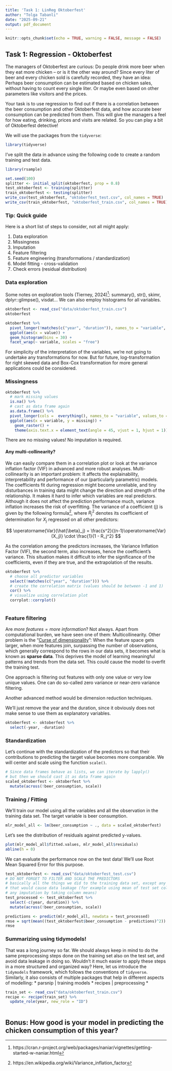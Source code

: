 ```yaml
---
title: 'Task 1: LinReg Oktoberfest'
author: "Tolga Tabanli"
date: "2025-09-21"
output: pdf_document
---
```


```r
knitr::opts_chunk$set(echo = TRUE, warning = FALSE, message = FALSE)
```

## Task 1: Regression - Oktoberfest

The managers of Oktoberfest are curious:
Do people drink more beer when they eat more chicken – or is it the other way around?
Since every liter of beer and every chicken sold is carefully recorded, they have an idea:
Perhaps beer consumption can be estimated based on chicken sales, without having to count every single liter. Or maybe even based on other parameters like visitors and the prices.

Your task is to use regression to find out
if there is a correlation between the beer consumption and other Oktoberfest data,
and how accurate beer consumption can be predicted from them.
This will give the managers a feel for how eating, drinking, prices and visits are related.
So you can play a bit of Oktoberfest detective!

We will use the packages from the `tidyverse`:

```r
library(tidyverse)
```


I've split the data in advance using the following code to create a random training and test data.

```r
library(rsample)

set.seed(100)
splitter <- initial_split(oktoberfest, prop = 0.8)
test_oktoberfest <- training(splitter)
train_oktoberfest <- testing(splitter)
write_csv(test_oktoberfest, "oktoberfest_test.csv", col_names = TRUE)
write_csv(train_oktoberfest, "oktoberfest_train.csv", col_names = TRUE)
```


### Tip: Quick guide

Here is a short list of steps to consider, not all might apply:

1. Data exploration
2. Missingness
3. Imputation
4. Feature filtering
5. Feature engineering (transformations / standardization)
6. Model fitting - cross-validation
7. Check errors (residual distribution)

### Data exploration

Some notes on exploration tools (Tierney, 2024)[^1]:
summary(), str(), skimr, dplyr::glimpse(), visdat...
We can also employ histograms for all variables.

```r
oktoberfest <- read_csv("data/oktoberfest_train.csv")
oktoberfest

oktoberfest %>%
  pivot_longer(!matches(c("year", "duration")), names_to = "variable", values_to = "value") %>%
  ggplot(aes(x = value)) +
  geom_histogram(bins = 30) +
  facet_wrap(~ variable, scales = "free")
```

For simplicity of the interpretation of the variables, we're not going to undertake any transformations for now. But for future, log-transformation for right skewed data and Box-Cox transformation for more general applications could be considered.

### Missingness

```r
oktoberfest %>%
  # mark missing values
  is.na() %>%
  # cast as data frame again
  as.data.frame() %>%
  pivot_longer(cols =  everything(), names_to = "variable", values_to = "missing") %>%
  ggplot(aes(x = variable, y = missing)) +
    geom_raster() +
    theme(axis.text.x = element_text(angle = 45, vjust = 1, hjust = 1))
```

There are no missing values!
No imputation is required.

#### Any multi-collinearity?

We can easily compare them in a correlation plot or look at the variance inflation factor (VIF) in advanced and more robust analyses.
Multi-collinearity is an important problem: It affects the explainability, interpretability and performance of our (particularly parametric) models. The coefficients fit during regression might become unreliable, and tiny disturbances in training data might change the direction and strength of the relationship.
It makes it hard to infer which variables are real predictors.
Although it does not affect the prediction performance much, variance inflation increases the risk of overfitting. The variance of a coefficient (j) is given by the following formula[^2], where
$R^2_j$ denotes its coefficient of determination for $X_j$ regressed on all other predictors:

$$
\operatorname{Var}(\hat{\beta}_j) = \frac{s^2}{(n-1)\operatorname{Var}(X_j)} \cdot \frac{1}{1 - R_j^2}
$$

As the correlation among the predictors increases, the Variance Inflation Factor (VIF), the second term, also increases, hence the coefficient's variance.
This situation makes it difficult to infer the significance of the coefficients, even if they are true, and the extrapolation of the results.

```r
oktoberfest %>%
  # choose all predictor variables
  select(!matches(c("year", "duration"))) %>%
  # create the correlation matrix (values should be between -1 and 1)
  cor() %>%
  # visualize using correlation plot
  corrplot::corrplot()
  
```

### Feature filtering

Are $more\ features = more\ information$? Not always.
Apart from computational burden, we have seen one of them: Multicollinearity.
Other problem is the "[Curse of dimensionality](https://en.wikipedia.org/wiki/Curse_of_dimensionality)":
When the feature space gets larger, when more features join, surpassing the number of observations, which generally correspond to the rows in our data sets, it becomes what is known as **sparse data**.
This deprives the model of learning meaningful patterns and trends from the data set.
This could cause the model to overfit the training test.

One approach is filtering out features with only one value or very low unique values.
One can do so-called zero variance or near-zero variance filtering.

Another advanced method would be dimension reduction techniques.

We'll just remove the year and the duration, since it obviously does not make sense to use them as explanatory variables.

```r
oktoberfest <- oktoberfest %>%
  select(-year, -duration)
```


### Standardization

Let's continue with the standardization of the predictors so that their contributions to predicting the target value becomes more comparable.
We will center and scale using the function `scale()`.


```r
# Since data frames behave as lists, we can iterate by lapply()
# but then we should cast it as data frame again
scaled_oktoberfest <- oktoberfest %>%
  mutate(across(!beer_consumption, scale))
```

### Training / Fitting

We'll train our model using all the variables and all the observation in the training data set.
The target variable is beer consumption.

```r
mlr_model_all <- lm(beer_consumption ~ ., data = scaled_oktoberfest)
```

Let's see the distribution of residuals against predicted y-values.

```r
plot(mlr_model_all$fitted.values, mlr_model_all$residuals)
abline(h = 0)
```

We can evaluate the performance now on the test data!
We'll use Root Mean Squared Error for this purpose.

```r
test_oktoberfest <- read_csv("data/oktoberfest_test.csv")
# DO NOT FORGET TO FILTER AND SCALE THE PREDICTORS
# basically all the things we did to the training data set, except any treatment
# that would cause data leakage (for example using mean of test set column, if we had done
# any imputation by taking column means)
test_processed <- test_oktoberfest %>%
  select(-c(year, duration)) %>%
  mutate(across(!beer_consumption, scale))

predictions <- predict(mlr_model_all, newdata = test_processed)
rmse = sqrt(mean((test_oktoberfest$beer_consumption - predictions)^2))
rmse
```

### Summarizing using tidymodels!

That was a long journey so far.
We should always keep in mind to do the same preprocessing steps done on the training set also on the test set, and avoid data leakage in doing so.
Wouldn't it much easier to apply these steps in a more structured and organized way?
Here, let us introduce the `tidymodels` framework, which follows the conventions of `tidyverse`.
Similarly, it also consists of multiple packages that help in different aspects of modelling:
* parsnip | training models
* recipes | preprocessing
* 

```r
train_set <- read_csv("data/oktoberfest_train.csv")
recipe <- recipe(train_set) %>%
  update_role(year, new_role = "ID")
  
```


## Bonus: How good is your model in predicting the chicken consumption of this year?



[^1]: https://cran.r-project.org/web/packages/naniar/vignettes/getting-started-w-naniar.html
[^2]: https://en.wikipedia.org/wiki/Variance_inflation_factor
